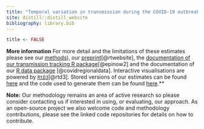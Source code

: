 ```yaml
---
title: "Temporal variation in transmission during the COVID-19 outbreak"
site: distill::distill_website
bibliography: library.bib
---
```



```r
title <- FALSE
```

**More information** For more detail and the limitations of these estimates please see our [methods](https://epiforecasts.io/covid/methods.html)), our [preprint](https://wellcomeopenresearch.org/articles/5-112/v1)[@rtwebsite], the [documentation of our transmission tracking R package](https://epiforecasts.io/EpiNow2/)[@epinow2] and the documentation of our [R data package](https://epiforecasts.io/covidregionaldata/) [@covidregionaldata]. Interactive visualisations are powered by [`RtD3`](https://epiforecasts.io/RtD3/)[@rtd3]. Stored versions of our estimates can be found [here](https://dataverse.harvard.edu/dataverse/covid-rt) and the code used to generate them can be found [here](https://github.com/epiforecasts/covid-rt-estimates).**


**Note:** Our methodology remains an area of active research so please consider contacting us if interested in using, or evaluating, our approach. As an open-source project we also welcome code and methodology contributions, please see the linked code repositories for details on how to contribute.
